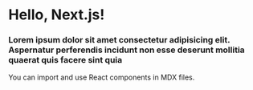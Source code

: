 # Hello, Next.js!

### Lorem ipsum dolor sit amet consectetur adipisicing elit. Aspernatur perferendis incidunt non esse deserunt mollitia quaerat quis facere sint quia

You can import and use React components in MDX files.
